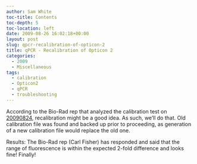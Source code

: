 ```yaml
---
author: Sam White
toc-title: Contents
toc-depth: 5
toc-location: left
date: 2009-08-26 16:02:18+00:00
layout: post
slug: qpcr-recalibration-of-opticon-2
title: qPCR - Recalibration of Opticon 2
categories:
  - 2009
  - Miscellaneous
tags:
  - calibration
  - Opticon2
  - qPCR
  - troubleshooting
---
```


According to the Bio-Rad rep that analyzed the calibration test on [20090824](/Sam%27s+Working+Notebook+Jun-Aug+2009#sjw20090824), recalibration might be a good idea. As such, we'll do that. Old calibration file was found and backed up prior to proceeding, as generation of a new calibration file would replace the old one.

Results: The Bio-Rad rep (Carl Fisher) has responded and said that the range of fluorescence is within the expected 2-fold difference and looks fine! Finally!
